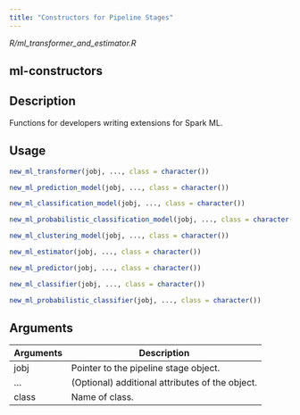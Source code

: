 ```yaml
---
title: "Constructors for Pipeline Stages"
---
```


*R/ml_transformer_and_estimator.R*

## ml-constructors

## Description
Functions for developers writing extensions for Spark ML. 


## Usage
```r
new_ml_transformer(jobj, ..., class = character()) 

new_ml_prediction_model(jobj, ..., class = character()) 

new_ml_classification_model(jobj, ..., class = character()) 

new_ml_probabilistic_classification_model(jobj, ..., class = character()) 

new_ml_clustering_model(jobj, ..., class = character()) 

new_ml_estimator(jobj, ..., class = character()) 

new_ml_predictor(jobj, ..., class = character()) 

new_ml_classifier(jobj, ..., class = character()) 

new_ml_probabilistic_classifier(jobj, ..., class = character()) 
```

## Arguments
|Arguments|Description|
|---|---|
| jobj | Pointer to the pipeline stage object. |
| ... | (Optional) additional attributes of the object. |
| class | Name of class. |







